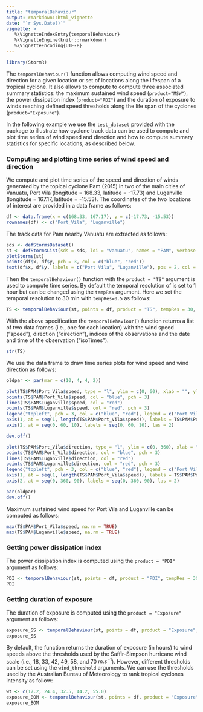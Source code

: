 ```yaml
---
title: "temporalBehaviour"
output: rmarkdown::html_vignette
date: "`r Sys.Date()`"
vignette: >
   %\VignetteIndexEntry{temporalBehaviour}
   %\VignetteEngine{knitr::rmarkdown}
   %\VignetteEncoding{UTF-8}
---
```



``` r
library(StormR)
```

The `temporalBehaviour()` function allows computing wind speed and direction for
a given location or set of locations along the lifespan of a tropical cyclone.
It also allows to compute to compute three associated summary statistics: the
maximum sustained wind speed (`product="MSW"`), the power dissipation index
(`product="PDI"`) and the duration of exposure to winds reaching defined speed
thresholds along the life span of the cyclones (`product="Exposure"`).

In the following example we use the `test_dataset` provided with the package to
illustrate how cyclone track data can be used to compute and plot time series of
wind speed and direction and how to compute summary statistics for specific
locations, as described below.

### Computing and plotting time series of wind speed and direction

We compute and plot time series of the speed and direction of winds generated by
the topical cyclone Pam (2015) in two of the main cities of Vanuatu, Port Vila
(longitude = 168.33, latitude = -17.73) and Luganville (longitude = 167.17,
latitude = -15.53). The coordinates of the two locations of interest are
provided in a data frame as follows:

``` r
df <- data.frame(x = c(168.33, 167.17), y = c(-17.73, -15.53))
rownames(df) <- c("Port_Vila", "Luganville")
```

The track data for Pam nearby Vanuatu are extracted as follows:

``` r
sds <- defStormsDataset()
st <- defStormsList(sds = sds, loi = "Vanuatu", names = "PAM", verbose = 0)
plotStorms(st)
points(df$x, df$y, pch = 3, col = c("blue", "red"))
text(df$x, df$y, labels = c("Port Vila", "Luganville"), pos = 2, col = c("blue", "red"), cex = 0.8)
```

Then the `temporalBehaviour()` function with the `product = "TS"` argument is
used to compute time series. By default the temporal resolution of is set to 1
hour but can be changed using the `tempRes` argument. Here we set the temporal
resolution to 30 min with `tempRes=0.5` as follows:

``` r
TS <- temporalBehaviour(st, points = df, product = "TS", tempRes = 30, verbose = 0)
```

With the above specification the `temporalBehaviour()` function returns a list
of two data frames (i.e., one for each location) with the wind speed ("speed"),
direction ("direction"), indices of the observations and the date and time of
the observation ("isoTimes").

``` r
str(TS)
```

We use the data frame to draw time series plots for wind speed and wind
direction as follows:

``` r
oldpar <- par(mar = c(10, 4, 4, 2))
```

``` r
plot(TS$PAM$Port_Vila$speed, type = "l", ylim = c(0, 60), xlab = "", ylab = "Wind speed (m/s)", axes = FALSE, col = "blue")
points(TS$PAM$Port_Vila$speed, col = "blue", pch = 3)
lines(TS$PAM$Luganville$speed, col = "red")
points(TS$PAM$Luganville$speed, col = "red", pch = 3)
legend("topleft", pch = 3, col = c("blue", "red"), legend = c("Port Vila", "Luganville"), bty = "n")
axis(1, at = seq(1, length(TS$PAM$Port_Vila$speed)), labels = TS$PAM$Port_Vila$isoTimes, las = 2)
axis(2, at = seq(0, 60, 10), labels = seq(0, 60, 10), las = 2)
```

``` r
dev.off()
```

``` r
plot(TS$PAM$Port_Vila$direction, type = "l", ylim = c(0, 360), xlab = "", ylab = "Wind direction (degree north)", axes = FALSE, col = "blue")
points(TS$PAM$Port_Vila$direction, col = "blue", pch = 3)
lines(TS$PAM$Luganville$direction, col = "red")
points(TS$PAM$Luganville$direction, col = "red", pch = 3)
legend("topleft", pch = 3, col = c("blue", "red"), legend = c("Port Vila", "Luganville"), bty = "n")
axis(1, at = seq(1, length(TS$PAM$Port_Vila$speed)), labels = TS$PAM$Port_Vila$isoTimes, las = 2)
axis(2, at = seq(0, 360, 90), labels = seq(0, 360, 90), las = 2)
```

``` r
par(oldpar)
dev.off()
```

Maximum sustained wind speed for Port Vila and Luganville can be computed as
follows:

``` r
max(TS$PAM$Port_Vila$speed, na.rm = TRUE)
max(TS$PAM$Luganville$speed, na.rm = TRUE)
```

### Getting power dissipation index

The power dissipation index is computed using the `product = "PDI"` argument as
follows:

``` r
PDI <- temporalBehaviour(st, points = df, product = "PDI", tempRes = 30, verbose = 0)
PDI
```

### Getting duration of exposure

The duration of exposure is computed using the `product = "Exposure"` argument
as follows:

``` r
exposure_SS <- temporalBehaviour(st, points = df, product = "Exposure", tempRes = 30, verbose = 0)
exposure_SS
```

By default, the function returns the duration of exposure (in hours) to wind
speeds above the thresholds used by the Saffir-Simpson hurricane wind scale
(i.e., 18, 33, 42, 49, 58, and 70 $m.s^{-1}$). However, different thresholds can
be set using the `wind_threshold` arguments. We can use the thresholds used by
the Australian Bureau of Meteorology to rank tropical cyclones intensity as
follow:

``` r
wt <- c(17.2, 24.4, 32.5, 44.2, 55.0)
exposure_BOM <- temporalBehaviour(st, points = df, product = "Exposure", tempRes = 30, windThreshold = wt, verbose = 0)
exposure_BOM
```

